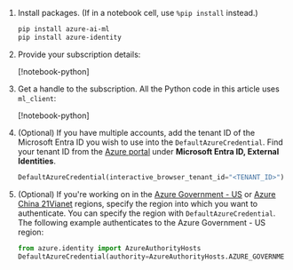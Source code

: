 1. Install packages.  (If in a notebook cell, use `%pip install` instead.)

    ```bash
    pip install azure-ai-ml
    pip install azure-identity
    ```

1. Provide your subscription details:

    [!notebook-python[](~/azureml-examples-main/sdk/python/resources/workspace/workspace.ipynb?name=subscription_id)]

1. Get a handle to the subscription. All the Python code in this article uses `ml_client`:

    [!notebook-python[](~/azureml-examples-main/sdk/python/resources/workspace/workspace.ipynb?name=ml_client)]
    
1. (Optional) If you have multiple accounts, add the tenant ID of the Microsoft Entra ID you wish to use into the `DefaultAzureCredential`. Find your tenant ID from the [Azure portal](https://portal.azure.com) under **Microsoft Entra ID, External Identities**.
        
    ```python
    DefaultAzureCredential(interactive_browser_tenant_id="<TENANT_ID>")
    ```
        
1. (Optional) If you're working on in the [Azure Government - US](/azure/azure-government/documentation-government-welcome) or [Azure China 21Vianet](https://azure.microsoft.com/global-infrastructure/services/?regions=china-east-2%2cchina-non-regional&products=all) regions, specify the region into which you want to authenticate. You can specify the region with `DefaultAzureCredential`. The following example authenticates to the Azure Government - US region:
        
    ```python
    from azure.identity import AzureAuthorityHosts
    DefaultAzureCredential(authority=AzureAuthorityHosts.AZURE_GOVERNMENT)
    ```
